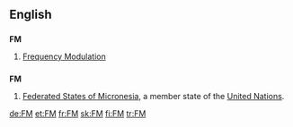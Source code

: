 ==English==

==={{initialism}}===
'''FM'''

# [[Frequency Modulation]]

==={{abbreviation}}===
'''FM'''
#{{geography}} [[Federated States of Micronesia]], a member state of the [[United Nations]].

[[de:FM]]
[[et:FM]]
[[fr:FM]]
[[sk:FM]]
[[fi:FM]]
[[tr:FM]]